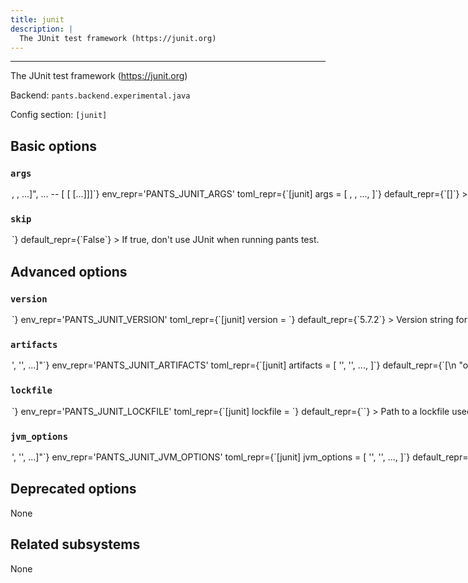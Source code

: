 ```yaml
---
title: junit
description: |
  The JUnit test framework (https://junit.org)
---
```



---

The JUnit test framework (https://junit.org)

Backend: <span className="color--primary">`pants.backend.experimental.java`</span>

Config section: <span className="color--primary">`[junit]`</span>

<span className={styles.options}>

## Basic options

### `args`

<Option
  cli_repr={`--junit-args="[<shell_str>, <shell_str>, ...]", ... -- [<shell_str> [<shell_str> [...]]]`}
  env_repr='PANTS_JUNIT_ARGS'
  toml_repr={`[junit]
args = [
    <shell_str>,
    <shell_str>,
    ...,
]`}
  default_repr={`[]`}
>

Arguments to pass directly to JUnit, e.g. `--junit-args='--disable-ansi-colors'`.

</Option>

### `skip`

<Option
  cli_repr={`--[no-]junit-skip`}
  env_repr='PANTS_JUNIT_SKIP'
  toml_repr={`[junit]
skip = <bool>`}
  default_repr={`False`}
>

If true, don&#x27;t use JUnit when running `pants test`.

</Option>

## Advanced options

### `version`

<Option
  cli_repr={`--junit-version=<str>`}
  env_repr='PANTS_JUNIT_VERSION'
  toml_repr={`[junit]
version = <str>`}
  default_repr={`5.7.2`}
>

Version string for the tool. This is available for substitution in the `[junit].artifacts` option by including the string `{version}`.

</Option>

### `artifacts`

<Option
  cli_repr={`--junit-artifacts="['<str>', '<str>', ...]"`}
  env_repr='PANTS_JUNIT_ARTIFACTS'
  toml_repr={`[junit]
artifacts = [
    '<str>',
    '<str>',
    ...,
]`}
  default_repr={`[\n  "org.junit.platform:junit-platform-console:1.7.2",\n  "org.junit.jupiter:junit-jupiter-engine:{version}",\n  "org.junit.vintage:junit-vintage-engine:{version}"\n]`}
>

Artifact requirements for this tool using specified as either the address of a `jvm_artifact` target or, alternatively, as a colon-separated Maven coordinates (e.g., `group:name:version`). For Maven coordinates, the string `{version}` version will be substituted with the value of the `[junit].version` option.

</Option>

### `lockfile`

<Option
  cli_repr={`--junit-lockfile=<str>`}
  env_repr='PANTS_JUNIT_LOCKFILE'
  toml_repr={`[junit]
lockfile = <str>`}
  default_repr={`<default>`}
>

Path to a lockfile used for installing the tool.

Set to the string `<default>` to use a lockfile provided by Pants, so long as you have not changed the `--version` option. See https://github.com/pantsbuild/pants/blob/release_2.19.0rc5/src/python/pants/jvm/test/junit.default.lockfile.txt for the default lockfile contents.

To use a custom lockfile, set this option to a file path relative to the build root, then run `pants jvm-generate-lockfiles --resolve=junit`.

</Option>

### `jvm_options`

<Option
  cli_repr={`--junit-jvm-options="['<str>', '<str>', ...]"`}
  env_repr='PANTS_JUNIT_JVM_OPTIONS'
  toml_repr={`[junit]
jvm_options = [
    '<str>',
    '<str>',
    ...,
]`}
  default_repr={`[]`}
>

List of JVM options to pass to `junit` JVM processes.

Options set here will be added to those set in `[jvm].global_options`. Please check the documentation for the `jvm` subsystem to see what values are accepted here.

</Option>

## Deprecated options

None

## Related subsystems

None

</span>
